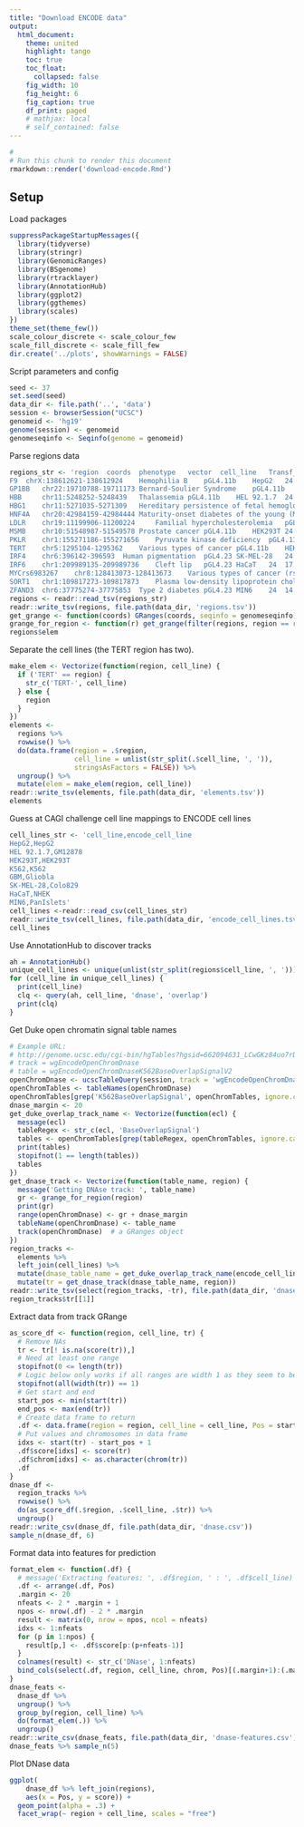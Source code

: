 ```yaml
---
title: "Download ENCODE data"
output:
  html_document:
    theme: united
    highlight: tango
    toc: true
    toc_float:
      collapsed: false
    fig_width: 10
    fig_height: 6
    fig_caption: true
    df_print: paged
    # mathjax: local
    # self_contained: false
---
```


```r
#
# Run this chunk to render this document
rmarkdown::render('download-encode.Rmd')
```

## Setup
Load packages
```r
suppressPackageStartupMessages({
  library(tidyverse)
  library(stringr)
  library(GenomicRanges)
  library(BSgenome)
  library(rtracklayer)
  library(AnnotationHub)
  library(ggplot2)
  library(ggthemes)
  library(scales)
})
theme_set(theme_few())
scale_colour_discrete <- scale_colour_few
scale_fill_discrete <- scale_fill_few
dir.create('../plots', showWarnings = FALSE)
```



Script parameters and config
```r
seed <- 37
set.seed(seed)
data_dir <- file.path('..', 'data')
session <- browserSession("UCSC")
genomeid <- 'hg19'
genome(session) <- genomeid
genomeseqinfo <- Seqinfo(genome = genomeid)
```


Parse regions data
```r
regions_str <- 'region	coords	phenotype	vector	cell_line	Transf_time	fold_change	construct_size
F9	chrX:138612621-138612924	Hemophilia B	pGL4.11b	HepG2	24	2.6	300
GP1BB	chr22:19710788-19711173	Bernard-Soulier Syndrome	pGL4.11b	HEL 92.1.7	24	22.1	384
HBB 	chr11:5248252-5248439	Thalassemia	pGL4.11b	HEL 92.1.7	24	14.3	187
HBG1 	chr11:5271035-5271309	Hereditary persistence of fetal hemoglobin	pGL4.11b	HEL 92.1.7	24	118.1	274
HNF4A	chr20:42984159-42984444	Maturity-onset diabetes of the young (MODY)	pGL4.11b	HEK293T	24	2.8	285
LDLR	chr19:11199906-11200224 	Familial hypercholesterolemia	pGL4.11b	HepG2	24	110.7	318
MSMB	chr10:51548987-51549578	Prostate cancer	pGL4.11b	HEK293T	24	8.4	591
PKLR	chr1:155271186-155271656	Pyruvate kinase deficiency	pGL4.11b	K562	48	29.4	469
TERT	chr5:1295104-1295362	Various types of cancer	pGL4.11b	HEK293T, GBM	24	231.8	258
IRF4	chr6:396142-396593	Human pigmentation	pGL4.23	SK-MEL-28	24	44.5	451
IRF6	chr1:209989135-209989736 	Cleft lip	pGL4.23	HaCaT	24	17.0	600
MYCrs6983267	chr8:128413073-128413673	Various types of cancer (rs6983267)	pGL4.23	HEK293T	32, 20nM LiCl added after 24hr	0.8	600
SORT1	chr1:109817273-109817873	Plasma low-density lipoprotein cholesterol & myocardial infraction	pGL4.23	HepG2	24	235.3	600
ZFAND3 	chr6:37775274-37775853 	Type 2 diabetes	pGL4.23	MIN6	24	14.3	578'
regions <- readr::read_tsv(regions_str)
readr::write_tsv(regions, file.path(data_dir, 'regions.tsv'))
get_grange <- function(coords) GRanges(coords, seqinfo = genomeseqinfo)
grange_for_region <- function(r) get_grange(filter(regions, region == r)$coords)
regions$elem
```


Separate the cell lines (the TERT region has two).
```r
make_elem <- Vectorize(function(region, cell_line) {
  if ('TERT' == region) {
    str_c('TERT-', cell_line)
  } else {
    region
  }
})
elements <-
  regions %>%
  rowwise() %>%
  do(data.frame(region = .$region,
                cell_line = unlist(str_split(.$cell_line, ', ')),
                stringsAsFactors = FALSE)) %>%
  ungroup() %>%
  mutate(elem = make_elem(region, cell_line))
readr::write_tsv(elements, file.path(data_dir, 'elements.tsv'))
elements
```


Guess at CAGI challenge cell line mappings to ENCODE cell lines
```r
cell_lines_str <- 'cell_line,encode_cell_line
HepG2,HepG2
HEL 92.1.7,GM12878
HEK293T,HEK293T
K562,K562
GBM,Gliobla
SK-MEL-28,Colo829
HaCaT,NHEK
MIN6,PanIslets'
cell_lines <-readr::read_csv(cell_lines_str)
readr::write_tsv(cell_lines, file.path(data_dir, 'encode_cell_lines.tsv'))
cell_lines
```


Use AnnotationHub to discover tracks
```r
ah = AnnotationHub()
unique_cell_lines <- unique(unlist(str_split(regions$cell_line, ', ')))  # Get every cell line from the meta data $
for (cell_line in unique_cell_lines) {
  print(cell_line)
  clq <- query(ah, cell_line, 'dnase', 'overlap')
  print(clq)
}
```


Get Duke open chromatin signal table names
```r
# Example URL:
# http://genome.ucsc.edu/cgi-bin/hgTables?hgsid=662094631_LCwGKz84uo7rDaGzAQrMHZHoNmx2&clade=mammal&org=Human&db=hg19&hgta_group=regulation&hgta_track=wgEncodeOpenChromDnase&hgta_table=wgEncodeOpenChromDnaseK562BaseOverlapSignalV2&hgta_regionType=genome&position=chr19%3A11199907-11200224&hgta_outputType=wigData&hgta_outFileName=
# track = wgEncodeOpenChromDnase
# table = wgEncodeOpenChromDnaseK562BaseOverlapSignalV2
openChromDnase <- ucscTableQuery(session, track = 'wgEncodeOpenChromDnase')
openChromTables <- tableNames(openChromDnase)
openChromTables[grep('K562BaseOverlapSignal', openChromTables, ignore.case = TRUE)]
dnase_margin <- 20
get_duke_overlap_track_name <- Vectorize(function(ecl) {
  message(ecl)
  tableRegex <- str_c(ecl, 'BaseOverlapSignal')
  tables <- openChromTables[grep(tableRegex, openChromTables, ignore.case = TRUE)]
  print(tables)
  stopifnot(1 == length(tables))
  tables
})
get_dnase_track <- Vectorize(function(table_name, region) {
  message('Getting DNAse track: ', table_name)
  gr <- grange_for_region(region)
  print(gr)
  range(openChromDnase) <- gr + dnase_margin
  tableName(openChromDnase) <- table_name
  track(openChromDnase)  # a GRanges object
})
region_tracks <-
  elements %>%
  left_join(cell_lines) %>%
  mutate(dnase_table_name = get_duke_overlap_track_name(encode_cell_line)) %>%
  mutate(tr = get_dnase_track(dnase_table_name, region))
readr::write_tsv(select(region_tracks, -tr), file.path(data_dir, 'dnase-tables.tsv'))
region_tracks$tr[[1]]
```


Extract data from track GRange
```r
as_score_df <- function(region, cell_line, tr) {
  # Remove NAs
  tr <- tr[! is.na(score(tr)),]
  # Need at least one range
  stopifnot(0 <= length(tr))
  # Logic below only works if all ranges are width 1 as they seem to be from UCSC
  stopifnot(all(width(tr)) == 1)
  # Get start and end
  start_pos <- min(start(tr))
  end_pos <- max(end(tr))
  # Create data frame to return
  .df <- data.frame(region = region, cell_line = cell_line, Pos = start_pos:end_pos, score = 0, stringsAsFactors = FALSE)
  # Put values and chromosomes in data frame
  idxs <- start(tr) - start_pos + 1
  .df$score[idxs] <- score(tr)
  .df$chrom[idxs] <- as.character(chrom(tr))
  .df
}
dnase_df <-
  region_tracks %>%
  rowwise() %>%
  do(as_score_df(.$region, .$cell_line, .$tr)) %>%
  ungroup()
readr::write_csv(dnase_df, file.path(data_dir, 'dnase.csv'))
sample_n(dnase_df, 6)
```


Format data into features for prediction
```r
format_elem <- function(.df) {
  # message('Extracting features: ', .df$region, ' : ', .df$cell_line)
  .df <- arrange(.df, Pos)
  .margin <- 20
  nfeats <- 2 * .margin + 1
  npos <- nrow(.df) - 2 * .margin
  result <- matrix(0, nrow = npos, ncol = nfeats)
  idxs <- 1:nfeats
  for (p in 1:npos) {
    result[p,] <- .df$score[p:(p+nfeats-1)]
  }
  colnames(result) <- str_c('DNase', 1:nfeats)
  bind_cols(select(.df, region, cell_line, chrom, Pos)[(.margin+1):(.margin+npos),], as.data.frame(result))
}
dnase_feats <-
  dnase_df %>%
  ungroup() %>%
  group_by(region, cell_line) %>%
  do(format_elem(.)) %>%
  ungroup()
readr::write_csv(dnase_feats, file.path(data_dir, 'dnase-features.csv'))
dnase_feats %>% sample_n(5)
```


Plot DNase data
```r

ggplot(
    dnase_df %>% left_join(regions),
    aes(x = Pos, y = score)) +
  geom_point(alpha = .3) +
  facet_wrap(~ region + cell_line, scales = "free")

```

